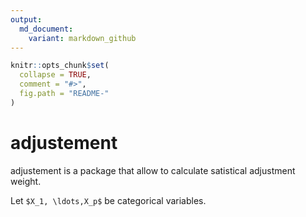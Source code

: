 ```yaml
---
output:
  md_document:
    variant: markdown_github
---
```


<!-- README.md is generated from README.Rmd. Please edit that file -->

```r
knitr::opts_chunk$set(
  collapse = TRUE,
  comment = "#>",
  fig.path = "README-"
)
```

# adjustement


adjustement is a package that allow to calculate satistical adjustment weight.

Let `$X_1, \ldots,X_p$` be categorical variables.
